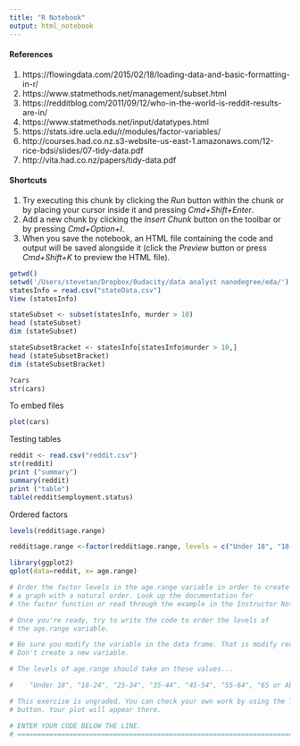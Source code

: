 ```yaml
---
title: "R Notebook"
output: html_notebook
---
```


#### References
1. https://flowingdata.com/2015/02/18/loading-data-and-basic-formatting-in-r/
1. https://www.statmethods.net/management/subset.html
1. https://redditblog.com/2011/09/12/who-in-the-world-is-reddit-results-are-in/
1. https://www.statmethods.net/input/datatypes.html
1. https://stats.idre.ucla.edu/r/modules/factor-variables/
1. http://courses.had.co.nz.s3-website-us-east-1.amazonaws.com/12-rice-bdsi/slides/07-tidy-data.pdf
1. http://vita.had.co.nz/papers/tidy-data.pdf


#### Shortcuts
1. Try executing this chunk by clicking the *Run* button within the chunk or by placing your cursor inside it and pressing *Cmd+Shift+Enter*. 
1. Add a new chunk by clicking the *Insert Chunk* button on the toolbar or by pressing *Cmd+Option+I*.
1. When you save the notebook, an HTML file containing the code and output will be saved alongside it (click the *Preview* button or press *Cmd+Shift+K* to preview the HTML file).

```r
getwd()
setwd('/Users/stevetan/Dropbox/0udacity/data analyst nanodegree/eda/')
statesInfo = read.csv("stateData.csv")
View (statesInfo)
```

```r
stateSubset <- subset(statesInfo, murder > 10)
head (stateSubset)
dim (stateSubset)

stateSubsetBracket <- statesInfo[statesInfo$murder > 10,]
head (stateSubsetBracket)
dim (stateSubsetBracket)

```

```r
?cars
str(cars)
```

To embed files

```r
plot(cars)
```
Testing tables
```r
reddit <- read.csv("reddit.csv")
str(reddit)
print ("summary")
summary(reddit)
print ("table")
table(reddit$employment.status)
```
Ordered factors

```r
levels(reddit$age.range)

reddit$age.range <-factor(reddit$age.range, levels = c("Under 18", "18-24", "25-34", "35-44", "45-54", "55-64", "65 or Above"))

library(ggplot2)
qplot(data=reddit, x= age.range)
```

```r
# Order the factor levels in the age.range variable in order to create
# a graph with a natural order. Look up the documentation for
# the factor function or read through the example in the Instructor Notes.

# Once you're ready, try to write the code to order the levels of
# the age.range variable.

# Be sure you modify the variable in the data frame. That is modify reddit$age.range.
# Don't create a new variable.

# The levels of age.range should take on these values...

#    "Under 18", "18-24", "25-34", "35-44", "45-54", "55-64", "65 or Above"

# This exercise is ungraded. You can check your own work by using the Test Run
# button. Your plot will appear there.

# ENTER YOUR CODE BELOW THE LINE.
# ================================================================================


```

